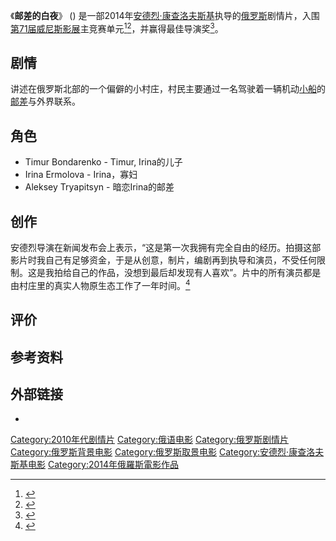 {{Infobox film
| name           = The Postman's White Nights
| image          = The_Postman%27s_White_Nights.jpg
| caption        = 威尼斯海报
| director       = [[安德烈·康查洛夫斯基|安德烈·康查洛夫斯基]]
| producer       = 
| writer         = 安德烈·康查洛夫斯基<br>[[Elena_Kiseleva|Elena Kiseleva]]
| starring       = [[Timur_Bondarenko|Timur Bondarenko]]
| music          = 
| cinematography = 亞歷山大·西蒙諾夫（Aleksandr Simonov）
| editing        = 
| distributor    = 
| released       = {{Film date|2014|9|5|[[第71届威尼斯影展|威尼斯]]|2014|10|19|俄罗斯}}
| runtime        = 90 分钟
| country        = {{俄罗斯电影}}
| language       = 俄语
| budget         = 154 万美元
}}

《'''邮差的白夜'''》 ({{lang-ru|Белые ночи почтальона Алексея Тряпицына; '''Belye nochi pochtalona Alekseya Tryapitsyna'''}}) 是一部2014年[[安德烈·康查洛夫斯基|安德烈·康查洛夫斯基]]执导的[[俄罗斯|俄罗斯]]剧情片，入围[[第71届威尼斯影展|第71届威尼斯影展]]主竞赛单元<ref name="Venice">{{cite web |url=http://www.labiennale.org/en/cinema/71st-festival/line-up/off-sel/venezia71/ |title=International competition of feature films |accessdate=24 July 2014 |work=Venice |deadurl=yes |archiveurl=https://web.archive.org/web/20141006083927/http://www.labiennale.org/en/cinema/71st-festival/line-up/off-sel/venezia71/ |archivedate=2014-10-06}}</ref><ref name="Deadline">{{cite web |url=http://www.deadline.com/2014/07/venice-film-festival-lineup-2014-movie-list/ |title=Venice Film Festival Lineup Announced |accessdate=24 July 2014 |work=Deadline |archive-date=2014-07-28 |archive-url=https://web.archive.org/web/20140728233935/http://www.deadline.com/2014/07/venice-film-festival-lineup-2014-movie-list/ |dead-url=no }}</ref>，并赢得最佳导演奖<ref >{{cite web |url=http://ent.163.com/14/0907/02/A5GO9IMG00031H2L.html |language= |title=《寒枝雀静》擒威尼斯金狮 《闯入者》颗粒无收 |publisher=网易娱乐 |date=2014-09-07 |accessdate= |archive-date=2014-09-07 |archive-url=https://web.archive.org/web/20140907083009/http://ent.163.com/14/0907/02/A5GO9IMG00031H2L.html |dead-url=no }}</ref>。

== 剧情 ==
讲述在俄罗斯北部的一个偏僻的小村庄，村民主要通过一名驾驶着一辆机动[[小船|小船]]的[[邮差|邮差]]与外界联系。

==角色==
* Timur Bondarenko - Timur, Irina的儿子
* Irina Ermolova - Irina，寡妇
* Aleksey Tryapitsyn - 暗恋Irina的邮差

== 创作 ==
安德烈导演在新闻发布会上表示，“这是第一次我拥有完全自由的经历。拍摄这部影片时我自己有足够资金，于是从创意，制片，编剧再到执导和演员，不受任何限制。这是我拍给自己的作品，没想到最后却发现有人喜欢”。片中的所有演员都是由村庄里的真实人物原生态工作了一年时间。<ref name="经典">{{cite web |url=http://ent.sina.com.cn/m/f/2014-09-06/09104204952.shtml |language= |title=《邮差的白夜》自由创作中诞生的大师经典 |publisher=新浪娱乐 |date=2014年9月6日 |accessdate= |archive-date=2014-09-07 |archive-url=https://web.archive.org/web/20140907005033/http://ent.sina.com.cn/m/f/2014-09-06/09104204952.shtml |dead-url=no }}</ref>

== 评价 ==

==参考资料==
{{reflist}}

==外部链接==
* {{IMDb title|3591984|The Postman's White Nights}}

{{DEFAULTSORT:Postman's White Nights, The}}
[[Category:2010年代剧情片|Category:2010年代剧情片]]
[[Category:俄语电影|Category:俄语电影]]
[[Category:俄罗斯剧情片|Category:俄罗斯剧情片]]
[[Category:俄罗斯背景电影|Category:俄罗斯背景电影]]
[[Category:俄罗斯取景电影|Category:俄罗斯取景电影]]
[[Category:安德烈·康查洛夫斯基电影|Category:安德烈·康查洛夫斯基电影]]
[[Category:2014年俄羅斯電影作品|Category:2014年俄羅斯電影作品]]